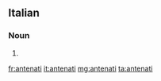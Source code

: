 ==Italian==

===Noun===
{{head|it|plural}} {{m}}

# {{plural of|antenato|lang=it}}

[[fr:antenati]]
[[it:antenati]]
[[mg:antenati]]
[[ta:antenati]]